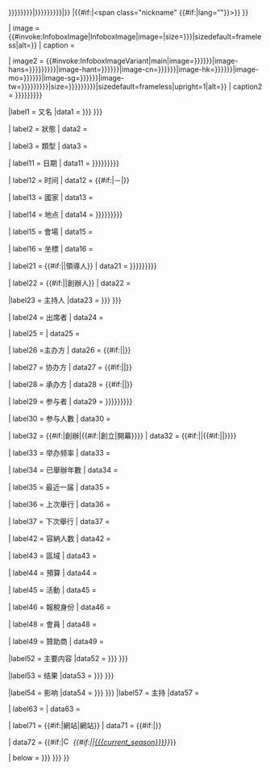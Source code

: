 {{Infobox
|labelstyle = white-space:nowrap
|bodyclass = vevent

| above  = {{br separated entries<!--
  -->|{{#if:{{{Event_Name|{{{事件名称|{{{事件名稱|{{{name|{{{title|}}}}}}}}}}}}}}}|{{{Event_Name|{{{事件名称|{{{事件名稱|{{{name|}}}}}}}}}}}}|<includeonly>{{PAGENAMEBASE}}</includeonly>}}<!--
  -->|{{#if:{{{native_name|}}}|<span class="nickname" {{#if:{{{native_name_lang|}}}|lang="{{{native_name_lang}}}"}}>{{{native_name}}}</span>}}<!--
  -->}}

| image       = {{#invoke:InfoboxImage|InfoboxImage|image={{{logo|}}}|size={{{logo_size|{{{logosize|}}}}}}|sizedefault=frameless|alt={{{logo_alt|}}}}}
| caption     = {{{logo_caption|}}}

| image2      = {{#invoke:InfoboxImageVariant|main|image={{{image|{{{圖像|{{{图像|}}}}}}}}}|image-hans={{{image|{{{圖像|{{{图像|{{{Image_Name|}}}}}}}}}}}}|image-hant={{{image|{{{圖像|{{{图像|}}}}}}}}}|image-cn={{{cn_image|{{{中國大陸圖像名稱|{{{中国大陆图像名称|}}}}}}}}}|image-hk={{{hk_image|{{{香港圖像名稱|{{{香港图像名称|}}}}}}}}}|image-mo={{{mo_image|{{{澳門圖像名稱|{{{澳门图像名称|}}}}}}}}}|image-sg={{{sg_image|{{{新馬圖像名稱|{{{新马图像名称|}}}}}}}}}|image-tw={{{tw_image|{{{臺灣圖像名稱|{{{台湾图像名称|{{{台灣圖像名稱|}}}}}}}}}}}}|size={{{image_size|{{{圖像大小|{{{图像大小|{{{Image_Alt|}}}}}}}}}}}}|sizedefault=frameless|upright=1|alt={{{alt|}}}}}
| caption2    = {{{图像说明|{{{圖像說明|{{{Image_Caption|{{{caption|}}}}}}}}}}}}

|label1      = 又名
|data1      = {{{AKA|{{{又名|{{{又名|}}}}}} }}}

| label2      = 狀態
| data2       = {{{status|}}}

| label3      = 類型
| data3       = {{{genre|}}}

| label11      = 日期
| data11       = {{{Date|{{{日期|{{{日期|{{{dates|}}}{{{date|}}}}}}}}}}}}

| label12      = 时间
| data12       = {{#if:{{{begins|}}}|{{{begins|}}}－{{{ends|}}}|{{{times|}}}}}

| label13     = 國家
| data13      = {{{country|}}}

| label14      = 地点
| data14       = {{{location|{{{Location|{{{地点|{{{地點|}}}}}}}}}}}}

| label15      = 會場
| data15       = {{{venue|}}}

| label16      = 坐標
| data16       = {{{coordinates|}}}

| label21     = {{#if:{{{leader_title|}}}|{{{leader_title}}}|領導人}}
| data21      = {{{Leader|{{{领导人|{{{領導人|{{{leader_name|}}}}}}}}}}}}

| label22     = {{#if:{{{founder_title|}}}|{{{founder_title|}}}|創辦人}}
| data22      = {{{founder_name|}}}

|label23     = 主持人
|data23     = {{{Master|{{{主持人|{{{主持人|}}}}}} }}}

| label24     = 出席者
| data24      = {{{attendance|}}}

| label25     = {{{free_label}}}
| data25      = {{{free_data|}}}

| label26     =主办方
| data26      = {{#if:{{{endorser|}}}|{{{endorser}}}|{{{endorsed|}}}}}

| label27     = 协办方
| data27      = {{#if:{{{patrons|}}}|{{{patrons}}}|{{{patron|}}}}}

| label28     = 承办方
| data28      = {{#if:{{{organizer|}}}|{{{organizer}}}|{{{organized|}}}}}

| label29      = 参与者
| data29       = {{{Participants|{{{参与者|{{{參與者|{{{participants|}}}}}}}}}}}}

| label30     = 参与人數
| data30      = {{{people|}}}

| label32     = {{#if:{{{established|}}}|創辦|{{#if:{{{founded|}}}|創立|開幕}}}}
| data32      = {{#if:{{{established|}}}|{{{established|}}}|{{#if:{{{founded|}}}|{{{founded|}}}|{{{first|}}}}}}}

| label33      = 举办频率
| data33       = {{{frequency|}}}

| label34     = 已舉辦年數
| data34      = {{{years_active|}}}

| label35     = 最近一届
| data35      = {{{last|}}}

| label36     = 上次舉行
| data36      = {{{prev|}}}

| label37     = 下次舉行
| data37      = {{{next|}}}

| label42     = 容納人数
| data42      = {{{capacity|}}}

| label43     = 區域
| data43      = {{{area|}}}

| label44     = 預算
| data44      = {{{budget|}}}

| label45     = 活動
| data45      = {{{activity|}}}

| label46     = 報稅身份
| data46     = {{{filing|}}}

| label48     = 會員
| data48      = {{{member|}}}

| label49     = 贊助商
| data49      = {{{sponsor|}}}

|label52 = 主要内容
|data52 = {{{Contents|{{{主要内容|{{{主要內容|}}}}}} }}}

|label53 = 结果
|data53 = {{{Result|{{{结果|{{{結果|}}}}}} }}}

|label54 = 影响
|data54 = {{{Effect|{{{影响|{{{影響|}}}}}} }}}
|label57      = 主持
|data57       = {{{host|}}}

| label63     = {{{free_label2}}}
| data63      = {{{free_text2|}}}

| label71     = {{#if:{{{website|}}}|網站|網站}}
| data71      = {{#if:{{{website|}}}|{{{website}}}}}

| data72  = {{#if:{{{current|}}}{{{current_season|}}}|[[File:Current event clock.svg|15px|alt=|link=]] ''{{#if:{{{current|}}}|{{{current}}}|[[{{{current_season}}}]]}}''}}

| below       = {{{footnotes|}}}{{{Remarks|{{{备注|{{{備註|}}}}}} }}}
}}<noinclude>
{{documentation}}
</noinclude>